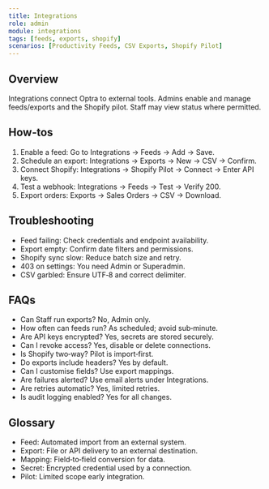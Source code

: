 ```yaml
---
title: Integrations
role: admin
module: integrations
tags: [feeds, exports, shopify]
scenarios: [Productivity Feeds, CSV Exports, Shopify Pilot]
---
```


## Overview
Integrations connect Optra to external tools. Admins enable and manage feeds/exports and the Shopify pilot. Staff may view status where permitted.

## How‑tos
1. Enable a feed: Go to Integrations → Feeds → Add → Save.
2. Schedule an export: Integrations → Exports → New → CSV → Confirm.
3. Connect Shopify: Integrations → Shopify Pilot → Connect → Enter API keys.
4. Test a webhook: Integrations → Feeds → Test → Verify 200.
5. Export orders: Exports → Sales Orders → CSV → Download.

## Troubleshooting
- Feed failing: Check credentials and endpoint availability.
- Export empty: Confirm date filters and permissions.
- Shopify sync slow: Reduce batch size and retry.
- 403 on settings: You need Admin or Superadmin.
- CSV garbled: Ensure UTF‑8 and correct delimiter.

## FAQs
- Can Staff run exports? No, Admin only.
- How often can feeds run? As scheduled; avoid sub‑minute.
- Are API keys encrypted? Yes, secrets are stored securely.
- Can I revoke access? Yes, disable or delete connections.
- Is Shopify two‑way? Pilot is import‑first.
- Do exports include headers? Yes by default.
- Can I customise fields? Use export mappings.
- Are failures alerted? Use email alerts under Integrations.
- Are retries automatic? Yes, limited retries.
- Is audit logging enabled? Yes for all changes.

## Glossary
- Feed: Automated import from an external system.
- Export: File or API delivery to an external destination.
- Mapping: Field‑to‑field conversion for data.
- Secret: Encrypted credential used by a connection.
- Pilot: Limited scope early integration.


